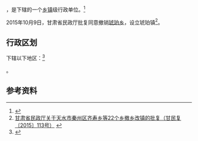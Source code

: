 {{中国乡级行政区|62/05/03/202/000}}

'''{{PAGENAMEBASE}}'''，是{{PRC admin/fullname|62/05/03/202/000|3}}下辖的一个[[乡镇|乡镇]]级行政单位。<ref>{{PRC admin/ref sgc|{{PRC admin/parent|62/05/03/202/000}}}}</ref>

2015年10月9日，甘肃省民政厅批复同意撤销[[琥珀乡|琥珀乡]]，设立琥珀镇<ref>[http://www.gsmz.gov.cn/articles/2015/11/06/article_5_108487_1.html 甘肃省民政厅关于天水市秦州区齐寿乡等22个乡撤乡改镇的批复（甘民复〔2015〕113号）] {{Wayback|url=http://www.gsmz.gov.cn/articles/2015/11/06/article_5_108487_1.html |date=20170917032309 }}</ref>。

== 行政区划 ==

{{PAGENAMEBASE}}下辖以下地区：<ref>{{PRC admin/ref sgc|62/05/03/202/000}}</ref>

{{PRC admin/children|62/05/03/202/000}}。

== 参考资料 ==

{{reflist}}

{{行政区划小作品}}
{{PRC admin/navcat|62/05/03/202/000}}